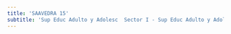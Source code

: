```yaml
---
title: 'SAAVEDRA 15'
subtitle: 'Sup Educ Adulto y Adolesc  Sector I - Sup Educ Adulto y Adolesc  Sector III - CENS N° 06 - CENS N° 31'
---
```



